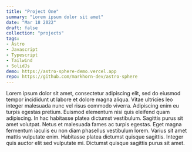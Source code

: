 ```yaml
---
title: "Project One"
summary: "Lorem ipsum dolor sit amet"
date: "Mar 18 2022"
draft: false
collection: "projects"
tags:
- Astro
- Javascript
- Typescript
- Tailwind
- SolidJs
demo: https://astro-sphere-demo.vercel.app
repo: https://github.com/markhorn-dev/astro-sphere
---
```


Lorem ipsum dolor sit amet, consectetur adipiscing elit, sed do eiusmod tempor incididunt ut labore et dolore magna aliqua. Vitae ultricies leo integer malesuada nunc vel risus commodo viverra. Adipiscing enim eu turpis egestas pretium. Euismod elementum nisi quis eleifend quam adipiscing. In hac habitasse platea dictumst vestibulum. Sagittis purus sit amet volutpat. Netus et malesuada fames ac turpis egestas. Eget magna fermentum iaculis eu non diam phasellus vestibulum lorem. Varius sit amet mattis vulputate enim. Habitasse platea dictumst quisque sagittis. Integer quis auctor elit sed vulputate mi. Dictumst quisque sagittis purus sit amet.
